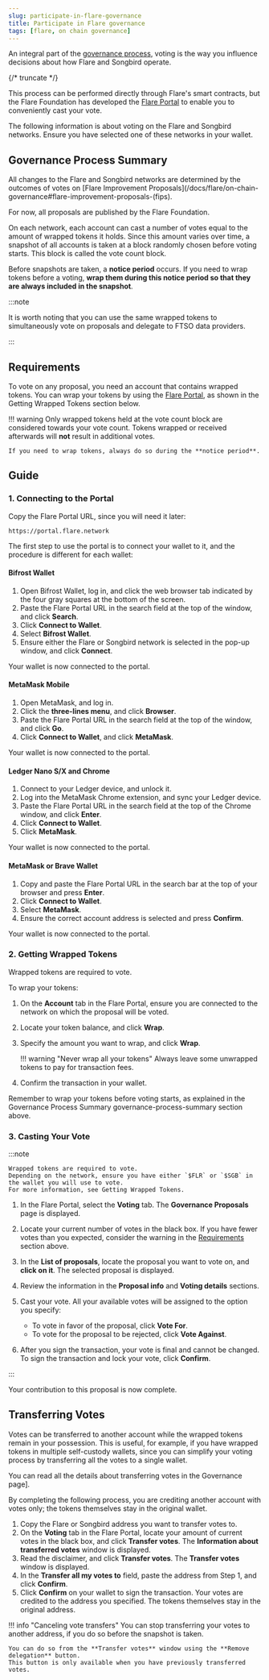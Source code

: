 ```yaml
---
slug: participate-in-flare-governance
title: Participate in Flare governance
tags: [flare, on chain governance]
---
```


An integral part of the [governance process](/docs/flare/on-chain-governance), voting is the way you influence decisions about how Flare and Songbird operate.

{/* truncate */}

This process can be performed directly through Flare's smart contracts, but the Flare Foundation has developed the [Flare Portal](https://portal.flare.network) to enable you to conveniently cast your vote.

The following information is about voting on the Flare and Songbird networks.
Ensure you have selected one of these networks in your wallet.

## Governance Process Summary

All changes to the Flare and Songbird networks are determined by the outcomes of votes on [Flare Improvement Proposals](/docs/flare/on-chain-governance#flare-improvement-proposals-(fips).

For now, all proposals are published by the Flare Foundation.

On each network, each account can cast a number of votes equal to the amount of wrapped tokens it holds.
Since this amount varies over time, a snapshot of all accounts is taken at a block randomly chosen before voting starts.
This block is called the vote count block.

Before snapshots are taken, a **notice period** occurs.
If you need to wrap tokens before a voting, **wrap them during this notice period so that they are always included in the snapshot**.

:::note

It is worth noting that you can use the same wrapped tokens to simultaneously vote on proposals and delegate to FTSO data providers.

:::

## Requirements

To vote on any proposal, you need an account that contains wrapped tokens.
You can wrap your tokens by using the [Flare Portal](https://portal.flare.network), as shown in the Getting Wrapped Tokens section below.

!!! warning
Only wrapped tokens held at the vote count block are considered towards your vote count.
Tokens wrapped or received afterwards will **not** result in additional votes.

    If you need to wrap tokens, always do so during the **notice period**.

## Guide

### 1. Connecting to the Portal

Copy the Flare Portal URL, since you will need it later:

```text
https://portal.flare.network
```

The first step to use the portal is to connect your wallet to it, and the procedure is different for each wallet:

#### Bifrost Wallet

1. Open Bifrost Wallet, log in, and click the web browser tab indicated by the four gray squares at the bottom of the screen.
2. Paste the Flare Portal URL in the search field at the top of the window, and click **Search**.
3. Click **Connect to Wallet**.
4. Select **Bifrost Wallet**.
5. Ensure either the Flare or Songbird network is selected in the pop-up window, and click **Connect**.

Your wallet is now connected to the portal.

#### MetaMask Mobile

1. Open MetaMask, and log in.
2. Click the **three-lines menu**, and click **Browser**.
3. Paste the Flare Portal URL in the search field at the top of the window, and click **Go**.
4. Click **Connect to Wallet**, and click **MetaMask**.

Your wallet is now connected to the portal.

#### Ledger Nano S/X and Chrome

1. Connect to your Ledger device, and unlock it.
2. Log into the MetaMask Chrome extension, and sync your Ledger device.
3. Paste the Flare Portal URL in the search field at the top of the Chrome window, and click **Enter**.
4. Click **Connect to Wallet**.
5. Click **MetaMask**.

Your wallet is now connected to the portal.

#### MetaMask or Brave Wallet

1. Copy and paste the Flare Portal URL in the search bar at the top of your browser and press **Enter**.
2. Click **Connect to Wallet**.
3. Select **MetaMask**.
4. Ensure the correct account address is selected and press **Confirm**.

Your wallet is now connected to the portal.

### 2. Getting Wrapped Tokens

Wrapped tokens are required to vote.

To wrap your tokens:

1. On the **Account** tab in the Flare Portal, ensure you are connected to the network on which the proposal will be voted.
2. Locate your token balance, and click **Wrap**.
3. Specify the amount you want to wrap, and click **Wrap**.

   !!! warning "Never wrap all your tokens"
   Always leave some unwrapped tokens to pay for transaction fees.

4. Confirm the transaction in your wallet.

Remember to wrap your tokens before voting starts, as explained in the Governance Process Summary governance-process-summary section above.

### 3. Casting Your Vote

:::note

    Wrapped tokens are required to vote.
    Depending on the network, ensure you have either `$FLR` or `$SGB` in the wallet you will use to vote.
    For more information, see Getting Wrapped Tokens.

1. In the Flare Portal, select the **Voting** tab.
   The **Governance Proposals** page is displayed.
2. Locate your current number of votes in the black box.
   If you have fewer votes than you expected, consider the warning in the [Requirements](#requirements) section above.
3. In the **List of proposals**, locate the proposal you want to vote on, and **click on it**.
   The selected proposal is displayed.
4. Review the information in the **Proposal info** and **Voting details** sections.
5. Cast your vote.
   All your available votes will be assigned to the option you specify:

   - To vote in favor of the proposal, click **Vote For**.
   - To vote for the proposal to be rejected, click **Vote Against**.

6. After you sign the transaction, your vote is final and cannot be changed.
   To sign the transaction and lock your vote, click **Confirm**.

:::

Your contribution to this proposal is now complete.

## Transferring Votes

Votes can be transferred to another account while the wrapped tokens remain in your possession.
This is useful, for example, if you have wrapped tokens in multiple self-custody wallets, since you can simplify your voting process by transferring all the votes to a single wallet.

You can read all the details about transferring votes in the Governance page].

By completing the following process, you are crediting another account with votes only;
the tokens themselves stay in the original wallet.

1. Copy the Flare or Songbird address you want to transfer votes to.
2. On the **Voting** tab in the Flare Portal, locate your amount of current votes in the black box, and click **Transfer votes**.
   The **Information about transferred votes** window is displayed.
3. Read the disclaimer, and click **Transfer votes**.
   The **Transfer votes** window is displayed.
4. In the **Transfer all my votes to** field, paste the address from Step 1, and click **Confirm**.
5. Click **Confirm** on your wallet to sign the transaction.
   Your votes are credited to the address you specified.
   The tokens themselves stay in the original address.

!!! info "Canceling vote transfers"
You can stop transferring your votes to another address, if you do so before the snapshot is taken.

    You can do so from the **Transfer votes** window using the **Remove delegation** button.
    This button is only available when you have previously transferred votes.
